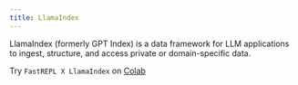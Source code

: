 ```yaml
---
title: LlamaIndex
---
```


LlamaIndex (formerly GPT Index) is a data framework for LLM applications to ingest, structure, and access private or domain-specific data.

Try `FastREPL X LlamaIndex` on [Colab](https://colab.research.google.com/github/repllabs/fastrepl/blob/main/examples/llama_index.ipynb)
